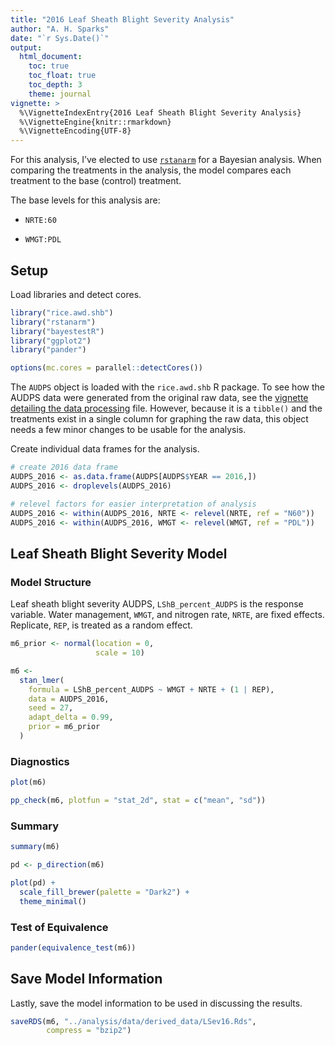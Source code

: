 ```yaml
---
title: "2016 Leaf Sheath Blight Severity Analysis"
author: "A. H. Sparks"
date: "`r Sys.Date()`"
output:
  html_document:
    toc: true
    toc_float: true
    toc_depth: 3
    theme: journal
vignette: >
  %\VignetteIndexEntry{2016 Leaf Sheath Blight Severity Analysis}
  %\VignetteEngine{knitr::rmarkdown}
  %\VignetteEncoding{UTF-8}
---
```


For this analysis, I've elected to use [`rstanarm`](https://cran.r-project.org/package=rstanarm) for a Bayesian analysis.
When comparing the treatments in the analysis, the model compares each treatment to the base (control) treatment.

The base levels for this analysis are:

  - `NRTE:60`

  - `WMGT:PDL`

## Setup

Load libraries and detect cores.

```r
library("rice.awd.shb")
library("rstanarm")
library("bayestestR")
library("ggplot2")
library("pander")

options(mc.cores = parallel::detectCores())
```

The `AUDPS` object is loaded with the `rice.awd.shb` R package. To see how the AUDPS data were generated from the original raw data, see the [vignette detailing the data processing](a02_Data_preprocessing.html) file.
However, because it is a `tibble()` and the treatments exist in a single column for graphing the raw data, this object needs a few minor changes to be usable for the analysis.

Create individual data frames for the analysis.

```r
# create 2016 data frame
AUDPS_2016 <- as.data.frame(AUDPS[AUDPS$YEAR == 2016,])
AUDPS_2016 <- droplevels(AUDPS_2016)

# relevel factors for easier interpretation of analysis
AUDPS_2016 <- within(AUDPS_2016, NRTE <- relevel(NRTE, ref = "N60"))
AUDPS_2016 <- within(AUDPS_2016, WMGT <- relevel(WMGT, ref = "PDL"))
```

## Leaf Sheath Blight Severity Model

### Model Structure

Leaf sheath blight severity AUDPS, `LShB_percent_AUDPS` is the response variable.
Water management, `WMGT`, and nitrogen rate, `NRTE`, are fixed effects.
Replicate, `REP`, is treated as a random effect.

```r
m6_prior <- normal(location = 0,
                   scale = 10)

m6 <-
  stan_lmer(
    formula = LShB_percent_AUDPS ~ WMGT + NRTE + (1 | REP),
    data = AUDPS_2016,
    seed = 27,
    adapt_delta = 0.99,
    prior = m6_prior
  )
```

### Diagnostics

```r
plot(m6)

pp_check(m6, plotfun = "stat_2d", stat = c("mean", "sd"))
```

### Summary

```r
summary(m6)

pd <- p_direction(m6)

plot(pd) +
  scale_fill_brewer(palette = "Dark2") +
  theme_minimal()
```

### Test of Equivalence

```r
pander(equivalence_test(m6))
```

## Save Model Information

Lastly, save the model information to be used in discussing the results.

```r
saveRDS(m6, "../analysis/data/derived_data/LSev16.Rds",
        compress = "bzip2")
```
